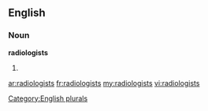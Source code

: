 ==English==

===Noun===
'''radiologists'''

# {{plural of|[[radiologist]]}}

[[Category:English plurals]]

[[ar:radiologists]]
[[fr:radiologists]]
[[my:radiologists]]
[[vi:radiologists]]